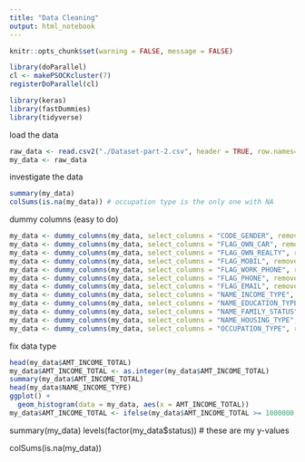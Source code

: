 ```yaml
---
title: "Data Cleaning"
output: html_notebook
---
```


```r
knitr::opts_chunk$set(warning = FALSE, message = FALSE)
```

```r
library(doParallel)
cl <- makePSOCKcluster(7)
registerDoParallel(cl)

library(keras)
library(fastDummies)
library(tidyverse)
```

load the data
```r
raw_data <- read.csv2("./Dataset-part-2.csv", header = TRUE, row.names=NULL, sep=",")
my_data <- raw_data
```

investigate the data
```r
summary(my_data)
colSums(is.na(my_data)) # occupation type is the only one with NA

```

dummy columns (easy to do)
```r
my_data <- dummy_columns(my_data, select_columns = "CODE_GENDER", remove_first_dummy = TRUE, remove_selected_columns = TRUE)
my_data <- dummy_columns(my_data, select_columns = "FLAG_OWN_CAR", remove_first_dummy = TRUE, remove_selected_columns = TRUE)
my_data <- dummy_columns(my_data, select_columns = "FLAG_OWN_REALTY", remove_first_dummy = TRUE, remove_selected_columns = TRUE)
my_data <- dummy_columns(my_data, select_columns = "FLAG_MOBIL", remove_first_dummy = TRUE, remove_selected_columns = TRUE)
my_data <- dummy_columns(my_data, select_columns = "FLAG_WORK_PHONE", remove_first_dummy = TRUE, remove_selected_columns = TRUE)
my_data <- dummy_columns(my_data, select_columns = "FLAG_PHONE", remove_first_dummy = TRUE, remove_selected_columns = TRUE)
my_data <- dummy_columns(my_data, select_columns = "FLAG_EMAIL", remove_first_dummy = TRUE, remove_selected_columns = TRUE)
my_data <- dummy_columns(my_data, select_columns = "NAME_INCOME_TYPE", remove_first_dummy = TRUE, remove_selected_columns = TRUE)
my_data <- dummy_columns(my_data, select_columns = "NAME_EDUCATION_TYPE", remove_first_dummy = TRUE, remove_selected_columns = TRUE)
my_data <- dummy_columns(my_data, select_columns = "NAME_FAMILY_STATUS", remove_first_dummy = TRUE, remove_selected_columns = TRUE)
my_data <- dummy_columns(my_data, select_columns = "NAME_HOUSING_TYPE", remove_first_dummy = TRUE, remove_selected_columns = TRUE)
my_data <- dummy_columns(my_data, select_columns = "OCCUPATION_TYPE", remove_first_dummy = TRUE, remove_selected_columns = TRUE)

```

fix data type
```r
head(my_data$AMT_INCOME_TOTAL)
my_data$AMT_INCOME_TOTAL <- as.integer(my_data$AMT_INCOME_TOTAL)
summary(my_data$AMT_INCOME_TOTAL)
head(my_data$NAME_INCOME_TYPE)
ggplot() +
  geom_histogram(data = my_data, aes(x = AMT_INCOME_TOTAL))
my_data$AMT_INCOME_TOTAL <- ifelse(my_data$AMT_INCOME_TOTAL >= 1000000, my_data$AMT_INCOME_TOTAL / 100, my_data$AMT_INCOME_TOTAL)

```

summary(my_data)
levels(factor(my_data$status)) # these are my y-values

colSums(is.na(my_data))

